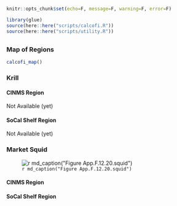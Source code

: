 ```r
knitr::opts_chunk$set(echo=F, message=F, warning=F, error=F)

library(glue)
source(here::here("scripts/calcofi.R"))
source(here::here("scripts/utility.R"))
```

## {.tabset}

### Map of Regions

```r
calcofi_map()
```

### Krill {.active}

#### CINMS Region

Not Available (yet)

#### SoCal Shelf Region

Not Available (yet)

### Market Squid

![`r md_caption("Figure App.F.12.20.squid")`](../img/cinms_cr/App.F.12.20.CalCOFI_squid.jpg)

#### CINMS Region

#### SoCal Shelf Region